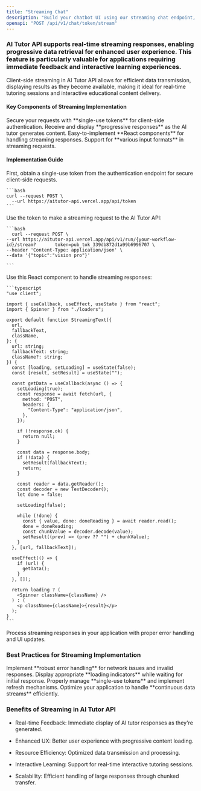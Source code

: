 ```yaml
---
title: "Streaming Chat"
description: "Build your chatbot UI using our streaming chat endpoint, which is fully compatible with Vercel AI SDKs such as useChat."
openapi: "POST /api/v1/chat/token/stream"
---
```


### AI Tutor API supports real-time streaming responses, enabling progressive data retrieval for enhanced user experience. This feature is particularly valuable for applications requiring immediate feedback and interactive learning experiences.

Client-side streaming in AI Tutor API allows for efficient data transmission, displaying results as they become available, making it ideal for real-time tutoring sessions and interactive educational content delivery.

#### Key Components of Streaming Implementation

<CardGroup cols={2}>
  <Card title="Single-Use Token Authentication" icon="key">
    Secure your requests with **single-use tokens** for client-side authentication.
  </Card>

  <Card title="Real-time Data Streaming" icon="stream">
    Receive and display **progressive responses** as the AI tutor generates content.
  </Card>

  <Card title="Client-side Integration" icon="browser">
    Easy-to-implement **React components** for handling streaming responses.
  </Card>

  <Card title="Flexible Input Processing" icon="input-text">
    Support for **various input formats** in streaming requests.
  </Card>
</CardGroup>

#### Implementation Guide

<AccordionGroup>
  <Accordion title="Step 1: Generate Authentication Token" icon="key">
    First, obtain a single-use token from the authentication endpoint for secure client-side requests.

    ```bash
    curl --request POST \
      --url https://aitutor-api.vercel.app/api/token
    ```
  </Accordion>

  <Accordion title="Step 2: Make Streaming Request" icon="code">
    Use the token to make a streaming request to the AI Tutor API:

    ```bash
      curl --request POST \
    --url https://aitutor-api.vercel.app/api/v1/run/{your-workflow-id}/stream?       token=pub_tok_339db872d1a99b6996707 \
    --header 'Content-Type: application/json' \
    --data '{"topic":"vision pro"}'

    ```
  </Accordion>

  <Accordion title="Step 3: Implement React Component" icon="react">
    Use this React component to handle streaming responses:

    ```typescript
    "use client";

    import { useCallback, useEffect, useState } from "react";
    import { Spinner } from "./loaders";

    export default function StreamingText({
      url,
      fallbackText,
      className,
    }: {
      url: string;
      fallbackText: string;
      className?: string;
    }) {
      const [loading, setLoading] = useState(false);
      const [result, setResult] = useState("");

      const getData = useCallback(async () => {
        setLoading(true);
        const response = await fetch(url, {
          method: "POST",
          headers: {
            "Content-Type": "application/json",
          },
        });

        if (!response.ok) {
          return null;
        }

        const data = response.body;
        if (!data) {
          setResult(fallbackText);
          return;
        }

        const reader = data.getReader();
        const decoder = new TextDecoder();
        let done = false;

        setLoading(false);

        while (!done) {
          const { value, done: doneReading } = await reader.read();
          done = doneReading;
          const chunkValue = decoder.decode(value);
          setResult((prev) => (prev ?? "") + chunkValue);
        }
      }, [url, fallbackText]);

      useEffect(() => {
        if (url) {
          getData();
        }
      }, []);

      return loading ? (
        <Spinner className={className} />
      ) : (
        <p className={className}>{result}</p>
      );
    }
    ```
  </Accordion>

  <Accordion title="Step 4: Handle Responses" icon="gear">
    Process streaming responses in your application with proper error handling and UI updates.
  </Accordion>
</AccordionGroup>

### Best Practices for Streaming Implementation

<AccordionGroup>
  <Accordion title="Error Handling" icon="shield-check">
    Implement **robust error handling** for network issues and invalid responses.
  </Accordion>

  <Accordion title="Loading States" icon="spinner">
    Display appropriate **loading indicators** while waiting for initial response.
  </Accordion>

  <Accordion title="Token Management" icon="key-skeleton">
    Properly manage **single-use tokens** and implement refresh mechanisms.
  </Accordion>

  <Accordion title="Performance Optimization" icon="gauge">
    Optimize your application to handle **continuous data streams** efficiently.
  </Accordion>
</AccordionGroup>

### Benefits of Streaming in AI Tutor API

* Real-time Feedback: Immediate display of AI tutor responses as they're generated.

* Enhanced UX: Better user experience with progressive content loading.

* Resource Efficiency: Optimized data transmission and processing.

* Interactive Learning: Support for real-time interactive tutoring sessions.

* Scalability: Efficient handling of large responses through chunked transfer.